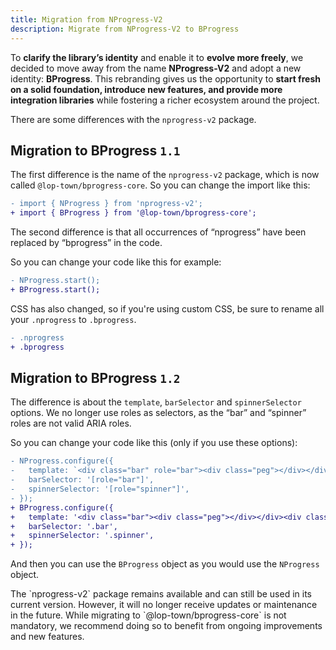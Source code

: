 ```yaml
---
title: Migration from NProgress-V2
description: Migrate from NProgress-V2 to BProgress
---
```



To **clarify the library’s identity** and enable it to **evolve more freely**, we decided to move away from the name **NProgress-V2** and adopt a new identity: **BProgress**. This rebranding gives us the opportunity to **start fresh on a solid foundation, introduce new features, and provide more integration libraries** while fostering a richer ecosystem around the project.

There are some differences with the `nprogress-v2` package.

## Migration to BProgress `1.1`

The first difference is the name of the `nprogress-v2` package, which is now called `@lop-town/bprogress-core`. So you can change the import like this:

```diff title=JavaScript
- import { NProgress } from 'nprogress-v2';
+ import { BProgress } from '@lop-town/bprogress-core';
```

The second difference is that all occurrences of “nprogress” have been replaced by “bprogress” in the code.

So you can change your code like this for example:

```diff title=JavaScript
- NProgress.start();
+ BProgress.start();
```

CSS has also changed, so if you're using custom CSS, be sure to rename all your `.nprogress` to `.bprogress`.

```diff title=CSS
- .nprogress
+ .bprogress
```

## Migration to BProgress `1.2`

The difference is about the `template`, `barSelector` and `spinnerSelector` options. We no longer use roles as selectors, as the “bar” and “spinner” roles are not valid ARIA roles.

So you can change your code like this (only if you use these options):

```diff title=JavaScript
- NProgress.configure({
-   template: `<div class="bar" role="bar"><div class="peg"></div></div><div class="spinner" role="spinner"><div class="spinner-icon"></div></div>`,
-   barSelector: '[role="bar"]',
-   spinnerSelector: '[role="spinner"]',
- });
+ BProgress.configure({
+   template: '<div class="bar"><div class="peg"></div></div><div class="spinner"><div class="spinner-icon"></div></div><div class="indeterminate"><div class="inc"></div><div class="dec"></div></div>',
+   barSelector: '.bar',
+   spinnerSelector: '.spinner',
+ });
```

And then you can use the `BProgress` object as you would use the `NProgress` object.

<Callout type="warn" title="Warning">
  The `nprogress-v2` package remains available and can still be used in its current version. However, it will no longer receive updates or maintenance in the future. While migrating to `@lop-town/bprogress-core` is not mandatory, we recommend doing so to benefit from ongoing improvements and new features.
</Callout>
